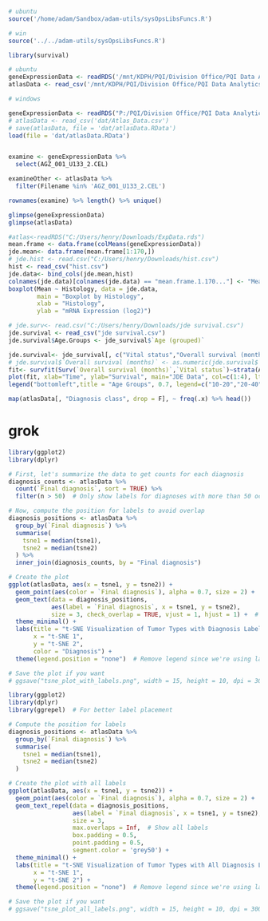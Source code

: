 

```{r options}

# ubuntu
source('/home/adam/Sandbox/adam-utils/sysOpsLibsFuncs.R')

# win
source('../../adam-utils/sysOpsLibsFuncs.R')

library(survival)
```


```{r data}

# ubuntu
geneExpressionData <- readRDS('/mnt/KDPH/PQI/Division Office/PQI Data Analytics/BrainTumorAtlas-main/Gene Expression Data/ExpData.rds')
atlasData <- read_csv('/mnt/KDPH/PQI/Division Office/PQI Data Analytics/BrainTumorAtlas-main/Atlas_Data.csv')

# windows

geneExpressionData <- readRDS("P:/PQI/Division Office/PQI Data Analytics/BrainTumorAtlas-main/Gene Expression Data/ExpData.rds")
# atlasData <- read_csv('dat/Atlas_Data.csv')
# save(atlasData, file = 'dat/atlasData.RData')
load(file = 'dat/atlasData.RData')



```


```{r cross-reference}

examine <- geneExpressionData %>% 
  select(AGZ_001_U133_2.CEL)

examineOther <- atlasData %>% 
  filter(Filename %in% 'AGZ_001_U133_2.CEL')

rownames(examine) %>% length() %>% unique()
```

```{r}
glimpse(geneExpressionData)
glimpse(atlasData)
```



```{r adapt-from-hn}
#atlas<-readRDS("C:/Users/henry/Downloads/ExpData.rds")
mean.frame <- data.frame(colMeans(geneExpressionData))
jde.mean<- data.frame(mean.frame[1:170,])
# jde.hist <- read.csv("C:/Users/henry/Downloads/hist.csv")
hist <- read_csv("hist.csv")
jde.data<- bind_cols(jde.mean,hist)
colnames(jde.data)[colnames(jde.data) == "mean.frame.1.170..."] <- "Mean"
boxplot(Mean ~ Histology, data = jde.data,
        main = "Boxplot by Histology", 
        xlab = "Histology", 
        ylab = "mRNA Expression (log2)")
```



```{r adapt-from-hn}
# jde.surv<- read.csv("C:/Users/henry/Downloads/jde survival.csv")
jde.survival <- read_csv("jde survival.csv")
jde.survival$Age.Groups <- jde_survival$`Age (grouped)`

jde.survival<- jde_survival[, c("Vital status","Overall survival (months)","Original histology"), drop=F]
# jde.survival$`Overall survival (months)` <- as.numeric(jde.survival$`Overall survival (months)`)
fit<- survfit(Surv(`Overall survival (months)`,`Vital status`)~strata(Age.Groups), data=jde.survival)
plot(fit, xlab="Time", ylab="Survival", main="JDE Data", col=c(1:4), lty=c(1),conf.int = F)
legend("bottomleft",title = "Age Groups", 0.7, legend=c("10-20","20-40","40-60","60-80"), lty=1, col=1:4)


```


```{r freqs}


map(atlasData[, "Diagnosis class", drop = F], ~ freq(.x) %>% head())

```



# grok

```{r}
library(ggplot2)
library(dplyr)

# First, let's summarize the data to get counts for each diagnosis
diagnosis_counts <- atlasData %>%
  count(`Final diagnosis`, sort = TRUE) %>%
  filter(n > 50)  # Only show labels for diagnoses with more than 50 occurrences

# Now, compute the position for labels to avoid overlap
diagnosis_positions <- atlasData %>%
  group_by(`Final diagnosis`) %>%
  summarise(
    tsne1 = median(tsne1),
    tsne2 = median(tsne2)
  ) %>%
  inner_join(diagnosis_counts, by = "Final diagnosis")

# Create the plot
ggplot(atlasData, aes(x = tsne1, y = tsne2)) +
  geom_point(aes(color = `Final diagnosis`), alpha = 0.7, size = 2) +
  geom_text(data = diagnosis_positions, 
            aes(label = `Final diagnosis`, x = tsne1, y = tsne2),
            size = 3, check_overlap = TRUE, vjust = 1, hjust = 1) +  # Adjust size and position
  theme_minimal() +
  labs(title = "t-SNE Visualization of Tumor Types with Diagnosis Labels",
       x = "t-SNE 1",
       y = "t-SNE 2",
       color = "Diagnosis") +
  theme(legend.position = "none")  # Remove legend since we're using labels

# Save the plot if you want
# ggsave("tsne_plot_with_labels.png", width = 15, height = 10, dpi = 300)
```

```{r}
library(ggplot2)
library(dplyr)
library(ggrepel)  # For better label placement

# Compute the position for labels
diagnosis_positions <- atlasData %>%
  group_by(`Final diagnosis`) %>%
  summarise(
    tsne1 = median(tsne1),
    tsne2 = median(tsne2)
  )

# Create the plot with all labels
ggplot(atlasData, aes(x = tsne1, y = tsne2)) +
  geom_point(aes(color = `Final diagnosis`), alpha = 0.7, size = 2) +
  geom_text_repel(data = diagnosis_positions, 
                  aes(label = `Final diagnosis`, x = tsne1, y = tsne2),
                  size = 3, 
                  max.overlaps = Inf,  # Show all labels
                  box.padding = 0.5, 
                  point.padding = 0.5, 
                  segment.color = 'grey50') +
  theme_minimal() +
  labs(title = "t-SNE Visualization of Tumor Types with All Diagnosis Labels",
       x = "t-SNE 1",
       y = "t-SNE 2") +
  theme(legend.position = "none")  # Remove legend since we're using labels

# Save the plot if you want
# ggsave("tsne_plot_all_labels.png", width = 15, height = 10, dpi = 300)
```

